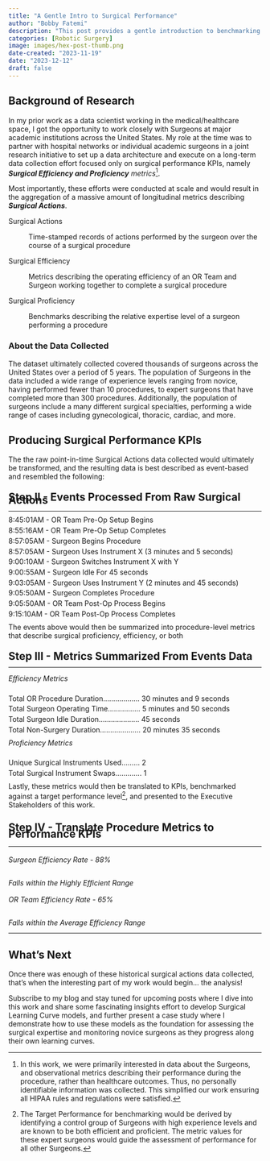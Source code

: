 ```yaml
---
title: "A Gentle Intro to Surgical Performance"
author: "Bobby Fatemi"
description: "This post provides a gentle introduction to benchmarking Surgical Performance, while highlighting the motivation for this work, the data collected in the effort, and the process of transforming the raw data into surgical performance KPIs presented to key Hospital and Surgeon stakeholders."
categories: [Robotic Surgery]
image: images/hex-post-thumb.png
date-created: "2023-11-19"
date: "2023-12-12"
draft: false
---
```


## Background of Research

In my prior work as a data scientist working in the medical/healthcare
space, I got the opportunity to work closely with Surgeons at major
academic institutions across the United States. My role at the time was
to partner with hospital networks or individual academic surgeons in a
joint research initiative to set up a data architecture and execute on a
long-term data collection effort focused only on surgical performance
KPIs, namely ***Surgical Efficiency and Proficiency** metrics*[^1].

Most importantly, these efforts were conducted at scale and would result
in the aggregation of a massive amount of longitudinal metrics
describing ***Surgical Actions***.

Surgical Actions

:   Time-stamped records of actions performed by the surgeon over the
    course of a surgical procedure

Surgical Efficiency

:   Metrics describing the operating efficiency of an OR Team and
    Surgeon working together to complete a surgical procedure

Surgical Proficiency

:   Benchmarks describing the relative expertise level of a surgeon
    performing a procedure

[^1]: In this work, we were primarily interested in data about the
    Surgeons, and observational metrics describing their performance
    during the procedure, rather than healthcare outcomes. Thus, no
    personally identifiable information was collected. This simplified
    our work ensuring all HIPAA rules and regulations were satisfied.

### About the Data Collected

The dataset ultimately collected covered thousands of surgeons across
the United States over a period of 5 years. The population of Surgeons
in the data included a wide range of experience levels ranging from
novice, having performed fewer than 10 procedures, to expert surgeons
that have completed more than 300 procedures. Additionally, the
population of surgeons include a many different surgical specialties,
performing a wide range of cases including gynecological, thoracic,
cardiac, and more.

## Producing Surgical Performance KPIs

The the raw point-in-time Surgical Actions data collected would
ultimately be transformed, and the resulting data is best described as
event-based and resembled the following:

::: {.callout-note style="line-height: 5pt;" appearance="minimal" icon="false"}
## Step II - Events Processed From Raw Surgical Actions

------------------------------------------------------------------------

8:45:01AM - OR Team Pre-Op Setup Begins

8:55:16AM - OR Team Pre-Op Setup Completes

8:57:05AM - Surgeon Begins Procedure

8:57:05AM - Surgeon Uses Instrument X (3 minutes and 5 seconds)

9:00:10AM - Surgeon Switches Instrument X with Y

9:00:55AM - Surgeon Idle For 45 seconds

9:03:05AM - Surgeon Uses Instrument Y (2 minutes and 45 seconds)

9:05:50AM - Surgeon Completes Procedure

9:05:50AM - OR Team Post-Op Process Begins

9:15:10AM - OR Team Post-Op Process Completes
:::

The events above would then be summarized into procedure-level metrics
that describe surgical proficiency, efficiency, or both

::: {.callout-note style="line-height: 5pt;" appearance="minimal" icon="false"}
## Step III - Metrics Summarized From Events Data

------------------------------------------------------------------------

::: {.callout-danger appearance="minimal" icon="false"}
###### Efficiency Metrics

Total OR Procedure Duration.................. 30 minutes and 9 seconds

Total Surgeon Operating Time................ 5 minutes and 50 seconds

Total Surgeon Idle Duration.................... 45 seconds

Total Non-Surgery Duration.................... 20 minutes 35 seconds
:::

::: {.callout-danger appearance="minimal" icon="false"}
###### Proficiency Metrics

Unique Surgical Instruments Used......... 2

Total Surgical Instrument Swaps............. 1
:::
:::

Lastly, these metrics would then be translated to KPIs, benchmarked
against a target performance level[^2], and presented to the Executive
Stakeholders of this work.

::: {.callout-note style="line-height: 10pt;" appearance="minimal" icon="false"}
## Step IV - Translate Procedure Metrics to Performance KPIs

------------------------------------------------------------------------

::: {.callout-danger appearance="minimal" icon="false"}
###### Surgeon Efficiency Rate - 88%

*Falls within the Highly Efficient Range*
:::

::: {.callout-danger appearance="minimal" icon="false"}
###### OR Team Efficiency Rate - 65%

*Falls within the Average Efficiency Range*
:::
:::

------------------------------------------------------------------------

[^2]: The Target Performance for benchmarking would be derived by
    identifying a control group of Surgeons with high experience levels
    and are known to be both efficient and proficient. The metric values
    for these expert surgeons would guide the assessment of performance
    for all other Surgeons.

## What's Next

Once there was enough of these historical surgical actions data
collected, that's when the interesting part of my work would begin...
the analysis!

Subscribe to my blog and stay tuned for upcoming posts where I dive into
this work and share some fascinating insights effort to develop Surgical
Learning Curve models, and further present a case study where I
demonstrate how to use these models as the foundation for assessing the
surgical expertise and monitoring novice surgeons as they progress along
their own learning curves.
